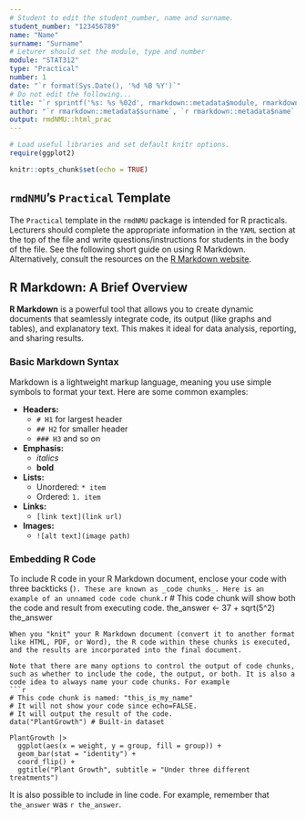 ```yaml
---
# Student to edit the student_number, name and surname.
student_number: "123456789"
name: "Name"
surname: "Surname"
# Leturer should set the module, type and number
module: "STAT312"
type: "Practical"
number: 1
date: "`r format(Sys.Date(), '%d %B %Y')`"
# Do not edit the following...
title: "`r sprintf('%s: %s %02d', rmarkdown::metadata$module, rmarkdown::metadata$type, rmarkdown::metadata$number)`"
author: "`r rmarkdown::metadata$surname`, `r rmarkdown::metadata$name` (`r rmarkdown::metadata$student_number`)"
output: rmdNMU::html_prac
---
```


```r
# Load useful libraries and set default knitr options.
require(ggplot2)

knitr::opts_chunk$set(echo = TRUE)
```

## `rmdNMU`'s `Practical` Template

The `Practical` template in the `rmdNMU` package is intended for R practicals. Lecturers should complete the appropriate information in the `YAML` section at the top of the file and write questions/instructions for students in the body of the file. See the following short guide on using R Markdown. Alternatively, consult the resources on the [R Markdown website](https://rmarkdown.rstudio.com/docs/articles/rmarkdown.html).

## R Markdown: A Brief Overview

**R Markdown** is a powerful tool that allows you to create dynamic documents that seamlessly integrate code, its output (like graphs and tables), and explanatory text. This makes it ideal for data analysis, reporting, and sharing results.

### Basic Markdown Syntax

Markdown is a lightweight markup language, meaning you use simple symbols to format your text. Here are some common examples:

- **Headers:**
  - `# H1` for largest header
  - `## H2` for smaller header
  - `### H3` and so on
- **Emphasis:**
  - _italics_
  - **bold**
- **Lists:**
  - Unordered: `* item`
  - Ordered: `1. item`
- **Links:**
  - `[link text](link url)`
- **Images:**
  - `![alt text](image path)`

### Embedding R Code

To include R code in your R Markdown document, enclose your code with three backticks (```). These are known as _code chunks_. Here is an example of an unnamed code code chunk.
```r
# This code chunk will show both the code and result from executing code.
the_answer <- 37 + sqrt(5^2)
the_answer
```
When you "knit" your R Markdown document (convert it to another format like HTML, PDF, or Word), the R code within these chunks is executed, and the results are incorporated into the final document.

Note that there are many options to control the output of code chunks, such as whether to include the code, the output, or both. It is also a code idea to always name your code chunks. For example
```r
# This code chunk is named: "this_is_my_name"
# It will not show your code since echo=FALSE.
# It will output the result of the code.
data("PlantGrowth") # Built-in dataset

PlantGrowth |>
  ggplot(aes(x = weight, y = group, fill = group)) +
  geom_bar(stat = "identity") +
  coord_flip() +
  ggtitle("Plant Growth", subtitle = "Under three different treatments")
```

It is also possible to include in line code. For example, remember that `the_answer` was `r the_answer`.
